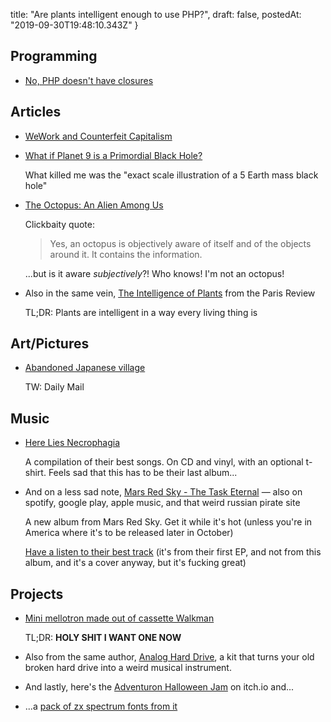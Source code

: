  title: "Are plants intelligent enough to use PHP?",
  draft: false,
  postedAt: "2019-09-30T19:48:10.343Z"
}

## Programming

- [No, PHP doesn't have closures](https://nullprogram.com/blog/2019/09/25/)

## Articles

- [WeWork and Counterfeit Capitalism](https://mattstoller.substack.com/p/wework-and-counterfeit-capitalism)

- [What if Planet 9 is a Primordial Black Hole?](https://arxiv.org/abs/1909.11090v1)

  What killed me was the "exact scale illustration of a 5 Earth mass black hole"

- [The Octopus: An Alien Among Us](https://lithub.com/the-octopus-an-alien-among-us/)

  Clickbaity quote:

  > Yes, an octopus is objectively aware of itself and of the objects around it. It contains the information.

  ...but is it aware _subjectively_?! Who knows! I'm not an octopus!

- Also in the same vein, [The Intelligence of Plants](https://www.theparisreview.org/blog/2019/09/26/the-intelligence-of-plants/) from the Paris Review

  TL;DR: Plants are intelligent in a way every living thing is

## Art/Pictures

- [Abandoned Japanese village](https://www.dailymail.co.uk/news/article-7255885/Explorer-uncovers-abandoned-Japanese-village-houses-temples-given-way-trees.html)

  TW: Daily Mail

## Music

- [Here Lies Necrophagia](https://necrophagia.bandcamp.com/album/here-lies-necrophagia-35-years-of-death-metal)

  A compilation of their best songs. On CD and vinyl, with an optional t-shirt.
  Feels sad that this has to be their last album...

- And on a less sad note, [Mars Red Sky - The Task Eternal](https://www.shop-listenable.net/en/cd-/9149-mars-red-sky-the-task-eternal-limited-edition-digisleeve-cd-preorder.html)
  — also on spotify, google play, apple music, and that weird russian pirate site

  A new album from Mars Red Sky. Get it while it's hot (unless you're in America where it's to be released later in October)

  [Have a listen to their best track](https://marsredsky.bandcamp.com/track/stranger) (it's from their first EP, and not from this album, and it's a cover anyway, but it's fucking great)

## Projects

- [Mini mellotron made out of cassette Walkman](http://gieskes.nl/instruments/?file=zachtkind#p1)

  TL;DR: **HOLY SHIT I WANT ONE NOW**

- Also from the same author, [Analog Hard Drive](http://gieskes.nl/instruments/?file=analog-HD#p1), a kit that turns your old broken hard drive into a weird musical instrument.

- And lastly, here's the [Adventuron Halloween Jam](https://itch.io/jam/adventuron-halloween-jam) on itch.io and...

- ...a [pack of zx spectrum fonts from it](https://damieng.com/typography/zx-origins/)
